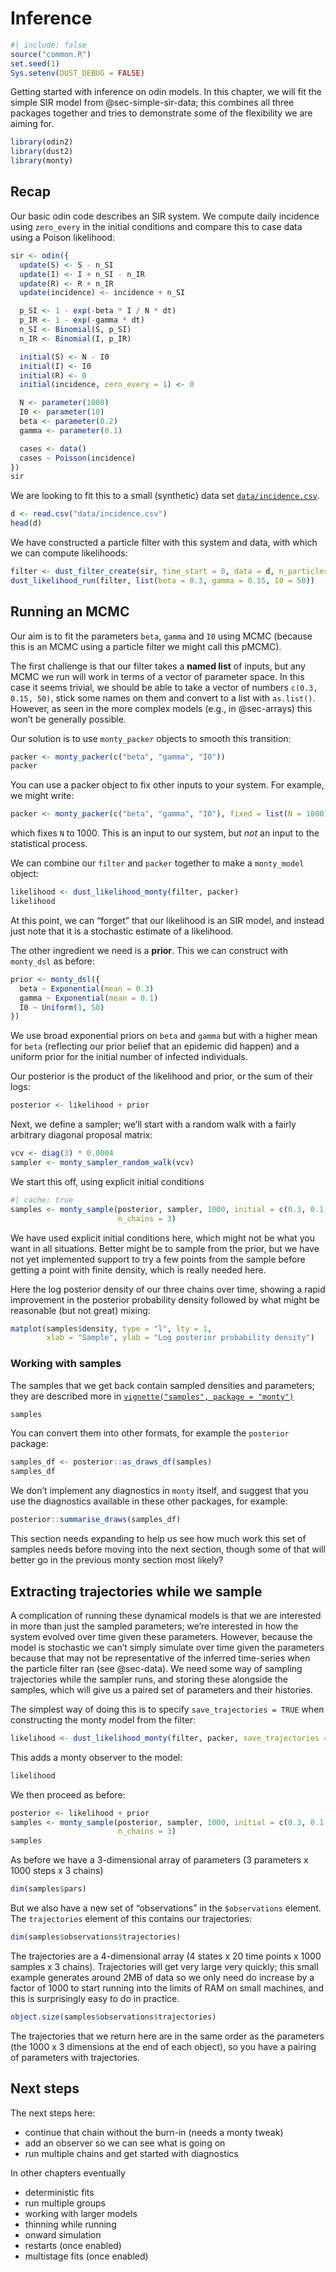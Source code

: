 # Inference {#sec-inference}

```r
#| include: false
source("common.R")
set.seed(1)
Sys.setenv(DUST_DEBUG = FALSE)
```

Getting started with inference on odin models.  In this chapter, we will fit the simple SIR model from @sec-simple-sir-data; this combines all three packages together and tries to demonstrate some of the flexibility we are aiming for.

```r
library(odin2)
library(dust2)
library(monty)
```

## Recap

Our basic odin code describes an SIR system.  We compute daily incidence using `zero_every` in the initial conditions and compare this to case data using a Poison likelihood:

```r
sir <- odin({
  update(S) <- S - n_SI
  update(I) <- I + n_SI - n_IR
  update(R) <- R + n_IR
  update(incidence) <- incidence + n_SI

  p_SI <- 1 - exp(-beta * I / N * dt)
  p_IR <- 1 - exp(-gamma * dt)
  n_SI <- Binomial(S, p_SI)
  n_IR <- Binomial(I, p_IR)

  initial(S) <- N - I0
  initial(I) <- I0
  initial(R) <- 0
  initial(incidence, zero_every = 1) <- 0

  N <- parameter(1000)
  I0 <- parameter(10)
  beta <- parameter(0.2)
  gamma <- parameter(0.1)

  cases <- data()
  cases ~ Poisson(incidence)
})
sir
```

We are looking to fit this to a small (synthetic) data set [`data/incidence.csv`](data/incidence.csv).

```r
d <- read.csv("data/incidence.csv")
head(d)
```

We have constructed a particle filter with this system and data, with which we can compute likelihoods:

```r
filter <- dust_filter_create(sir, time_start = 0, data = d, n_particles = 200)
dust_likelihood_run(filter, list(beta = 0.3, gamma = 0.15, I0 = 50))
```

## Running an MCMC

Our aim is to fit the parameters `beta`, `gamma` and `I0` using MCMC (because this is an MCMC using a particle filter we might call this pMCMC).

The first challenge is that our filter takes a **named list** of inputs, but any MCMC we run will work in terms of a vector of parameter space.  In this case it seems trivial, we should be able to take a vector of numbers `c(0.3, 0.15, 50)`, stick some names on them and convert to a list with `as.list()`.  However, as seen in the more complex models (e.g., in @sec-arrays) this won't be generally possible.

Our solution is to use `monty_packer` objects to smooth this transition:

```r
packer <- monty_packer(c("beta", "gamma", "I0"))
packer
```

You can use a packer object to fix other inputs to your system.  For example, we might write:

```r
packer <- monty_packer(c("beta", "gamma", "I0"), fixed = list(N = 1000))
```

which fixes `N` to 1000.  This is an input to our system, but *not* an input to the statistical process.

We can combine our `filter` and `packer` together to make a `monty_model` object:

```r
likelihood <- dust_likelihood_monty(filter, packer)
likelihood
```

At this point, we can "forget" that our likelihood is an SIR model, and instead just note that it is a stochastic estimate of a likelihood.

The other ingredient we need is a **prior**.  This we can construct with `monty_dsl` as before:

```r
prior <- monty_dsl({
  beta ~ Exponential(mean = 0.3)
  gamma ~ Exponential(mean = 0.1)
  I0 ~ Uniform(1, 50)
})
```

We use broad exponential priors on `beta` and `gamma` but with a higher mean for `beta` (reflecting our prior belief that an epidemic did happen) and a uniform prior for the initial number of infected individuals.

Our posterior is the product of the likelihood and prior, or the sum of their logs:

```r
posterior <- likelihood + prior
```

Next, we define a sampler; we'll start with a random walk with a fairly arbitrary diagonal proposal matrix:

```r
vcv <- diag(3) * 0.0004
sampler <- monty_sampler_random_walk(vcv)
```

We start this off, using explicit initial conditions

```r
#| cache: true
samples <- monty_sample(posterior, sampler, 1000, initial = c(0.3, 0.1, 5),
                        n_chains = 3)
```

::: {.callout-note}
We have used explicit initial conditions here, which might not be what you want in all situations.  Better might be to sample from the prior, but we have not yet implemented support to try a few points from the sample before getting a point with finite density, which is really needed here.
:::

Here the log posterior density of our three chains over time, showing a rapid improvement in the posterior probability density followed by what might be reasonable (but not great) mixing:

```r
matplot(samples$density, type = "l", lty = 1,
        xlab = "Sample", ylab = "Log posterior probability density")
```

### Working with samples

The samples that we get back contain sampled densities and parameters; they are described more in [`vignette("samples", package = "monty")`](https://mrc-ide.github.io/monty/articles/samples.html)

```r
samples
```

You can convert them into other formats, for example the `posterior` package:

```r
samples_df <- posterior::as_draws_df(samples)
samples_df
```

We don't implement any diagnostics in `monty` itself, and suggest that you use the diagnostics available in these other packages, for example:

```r
posterior::summarise_draws(samples_df)
```

::: {.callout-warning}
This section needs expanding to help us see how much work this set of samples needs before moving into the next section, though some of that will better go in the previous monty section most likely?
:::

## Extracting trajectories while we sample

A complication of running these dynamical models is that we are interested in more than just the sampled parameters; we're interested in how the system evolved over time given these parameters.  However, because the model is stochastic we can't simply simulate over time given the parameters because that may not be representative of the inferred time-series when the particle filter ran (see @sec-data). We need some way of sampling trajectories while the sampler runs, and storing these alongside the samples, which will give us a paired set of parameters and their histories.

The simplest way of doing this is to specify `save_trajectories = TRUE` when constructing the monty model from the filter:

```r
likelihood <- dust_likelihood_monty(filter, packer, save_trajectories = TRUE)
```

This adds a monty observer to the model:

```r
likelihood
```

We then proceed as before:

```r
posterior <- likelihood + prior
samples <- monty_sample(posterior, sampler, 1000, initial = c(0.3, 0.1, 5),
                        n_chains = 3)
samples
```

As before we have a 3-dimensional array of parameters (3 parameters x 1000 steps x 3 chains)

```r
dim(samples$pars)
```

But we also have a new set of "observations" in the `$observations` element.  The `trajectories` element of this contains our trajectories:

```r
dim(samples$observations$trajectories)
```

The trajectories are a 4-dimensional array (4 states x 20 time points x 1000 samples x 3 chains).  Trajectories will get very large very quickly; this small example generates around 2MB of data so we only need do increase by a factor of 1000 to start running into the limits of RAM on small machines, and this is surprisingly easy to do in practice.

```r
object.size(samples$observations$trajectories)
```

The trajectories that we return here are in the same order as the parameters (the 1000 x 3 dimensions at the end of each object), so you have a pairing of parameters with trajectories.

## Next steps

The next steps here:

* continue that chain without the burn-in (needs a monty tweak)
* add an observer so we can see what is going on
* run multiple chains and get started with diagnostics

In other chapters eventually

* deterministic fits
* run multiple groups
* working with larger models
* thinning while running
* onward simulation
* restarts (once enabled)
* multistage fits (once enabled)
